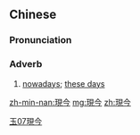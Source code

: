 {{also|现今}}
==Chinese==
{{zh-forms|s=现今}}

===Pronunciation===
{{zh-pron
|m=xiànjīn
|c=jin6 gam1
|h=pfs=hien-kîm
|mn=hiān-kim
|cat=adv
}}

===Adverb===
{{zh-adv}}

# [[nowadays]]; [[these days]]

[[Category:zh:Time|玉07現今]]

[[zh-min-nan:現今]]
[[mg:現今]]
[[zh:現今]]
